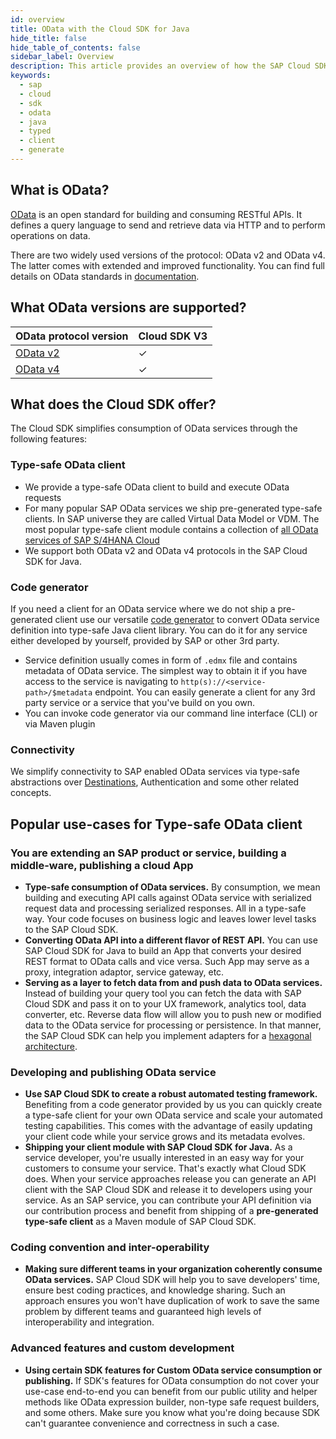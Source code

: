 ```yaml
---
id: overview
title: OData with the Cloud SDK for Java
hide_title: false
hide_table_of_contents: false
sidebar_label: Overview
description: This article provides an overview of how the SAP Cloud SDK for Java supports connecting to OData services.
keywords:
  - sap
  - cloud
  - sdk
  - odata
  - java
  - typed
  - client
  - generate
---
```


## What is OData?

[OData](https://www.odata.org/) is an open standard for building and consuming RESTful APIs.
It defines a query language to send and retrieve data via HTTP and to perform operations on data.

There are two widely used versions of the protocol: OData v2 and OData v4.
The latter comes with extended and improved functionality.
You can find full details on OData standards in [documentation](https://www.odata.org/documentation/).

## What OData versions are supported?

| OData protocol version                                          | Cloud SDK V3 |
| --------------------------------------------------------------- | ------------ |
| [OData v2](use-typed-odata-v2-client-in-sap-cloud-sdk-for-java) | &#10003;     |
| [OData v4](use-typed-odata-v4-client-in-sap-cloud-sdk-for-java) | &#10003;     |

## What does the Cloud SDK offer?

The Cloud SDK simplifies consumption of OData services through the following features:

### Type-safe OData client

- We provide a type-safe OData client to build and execute OData requests
- For many popular SAP OData services we ship pre-generated type-safe clients.
  In SAP universe they are called Virtual Data Model or VDM.
  The most popular type-safe client module contains a collection of [all OData services of SAP S/4HANA Cloud](https://api.sap.com/package/SAPS4HANACloud?section=Artifacts)
- We support both OData v2 and OData v4 protocols in the SAP Cloud SDK for Java.

### Code generator

If you need a client for an OData service where we do not ship a pre-generated client use our versatile [code generator](generate-typed-odata-v2-and-v4-client-for-java) to convert OData service definition into type-safe Java client library.
You can do it for any service either developed by yourself, provided by SAP or other 3rd party.

- Service definition usually comes in form of `.edmx` file and contains metadata of OData service.
  The simplest way to obtain it if you have access to the service is navigating to `http(s)://<service-path>/$metadata` endpoint.
  You can easily generate a client for any 3rd party service or a service that you've build on you own.
- You can invoke code generator via our command line interface (CLI) or via Maven plugin

### Connectivity

We simplify connectivity to SAP enabled OData services via type-safe abstractions over [Destinations](../connectivity/sdk-connectivity-destination-service), Authentication and some other related concepts.

## Popular use-cases for Type-safe OData client

### You are extending an SAP product or service, building a middle-ware, publishing a cloud App

- **Type-safe consumption of OData services.**
  By consumption, we mean building and executing API calls against OData service with serialized request data and processing serialized responses.
  All in a type-safe way.
  Your code focuses on business logic and leaves lower level tasks to the SAP Cloud SDK.
- **Converting OData API into a different flavor of REST API.**
  You can use SAP Cloud SDK for Java to build an App that converts your desired REST format to OData calls and vice versa.
  Such App may serve as a proxy, integration adaptor, service gateway, etc.
- **Serving as a layer to fetch data from and push data to OData services.**
  Instead of building your query tool you can fetch the data with SAP Cloud SDK and pass it on to your UX framework, analytics tool, data converter, etc.
  Reverse data flow will allow you to push new or modified data to the OData service for processing or persistence.
  In that manner, the SAP Cloud SDK can help you implement adapters for a [hexagonal architecture](<https://en.wikipedia.org/wiki/Hexagonal_architecture_(software)>).

### Developing and publishing OData service

- **Use SAP Cloud SDK to create a robust automated testing framework.**
  Benefiting from a code generator provided by us you can quickly create a type-safe client for your own OData service and scale your automated testing capabilities.
  This comes with the advantage of easily updating your client code while your service grows and its metadata evolves.
- **Shipping your client module with SAP Cloud SDK for Java.**
  As a service developer, you're usually interested in an easy way for your customers to consume your service.
  That's exactly what Cloud SDK does.
  When your service approaches release you can generate an API client with the SAP Cloud SDK and release it to developers using your service.
  As an SAP service, you can contribute your API definition via our contribution process and benefit from shipping of a **pre-generated type-safe client** as a Maven module of SAP Cloud SDK.

### Coding convention and inter-operability

- **Making sure different teams in your organization coherently consume OData services.**
  SAP Cloud SDK will help you to save developers' time, ensure best coding practices, and knowledge sharing.
  Such an approach ensures you won't have duplication of work to save the same problem by different teams and guaranteed high levels of interoperability and integration.

### Advanced features and custom development

- **Using certain SDK features for Custom OData service consumption or publishing.**
  If SDK's features for OData consumption do not cover your use-case end-to-end you can benefit from our public utility and helper methods like OData expression builder, non-type safe request builders, and some others.
  Make sure you know what you're doing because SDK can't guarantee convenience and correctness in such a case.
